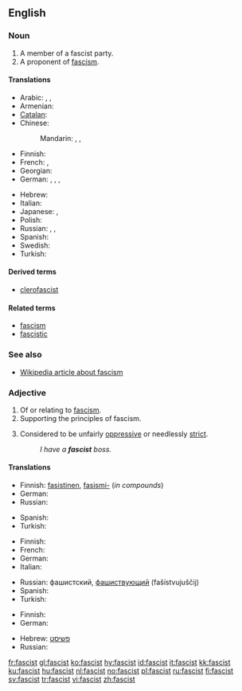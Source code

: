 ==English==

===Noun===
{{en-noun}}

# A member of a fascist party.
# A proponent of [[fascism]].

====Translations====
{{trans-top|proponent of fascism}}
* Arabic: {{t|ar|فاشستي|m|tr=fāshistiy}},  {{t|ar|فاشي|m|tr=fāshiy}},  {{t|ar|نازي|tr=nāziy}}
* Armenian: {{t-|hy|ֆաշիստ|tr=fašist}}
* [[Catalan]]: {{t|ca|feixista}}
* Chinese:
*: Mandarin: {{t-|cmn|法西斯|tr=fǎxīsī|sc=Hani}},  {{t|cmn|納粹|sc=Hani}},  {{t|cmn|納纳|tr=nàcuì|sc=Hani}}
* Finnish: {{t-|fi|fasisti}}
* French: {{t+|fr|fasciste|m}},  {{t+|fr|Nazi|m}}
* Georgian: {{t|ka|ფაშისტი|tr=p'ašisti|sc=Geor|xs=Georgian}}
* German: {{t-|de|Faschist|m}}, {{t-|de|Faschistin|f}},  {{t+|de|Nazi|m}},  {{t-|de|Fascho|m}}
{{trans-mid}}
* Hebrew: {{t-|he|פשיסט|m|tr=fashist}}
* Italian: {{t+|it|fascista}}
* Japanese: {{t|ja|ファシスト|tr=fashisuto}},  {{t|ja|ナチス|tr=nachisu}}
* Polish: {{t+|pl|faszysta|m}}
* Russian: {{t|ru|фашист|m|tr=fašist}}, {{t|ru|фашистка|f|tr=fašistka}},  {{t|ru|нацист|m|tr=nacíst}}
* Spanish: {{t-|es|fascista|m|f}}
* Swedish: {{t+|sv|fascist|c}}
* Turkish: {{t|tr|faşist}}
{{trans-bottom}}

====Derived terms====
* [[clerofascist]]

====Related terms====
* [[fascism]]
* [[fascistic]]

===See also===
* [[w:fascism|Wikipedia article about fascism]]

===Adjective===
{{en-adj}}

# Of or relating to [[fascism]].
# Supporting the principles of fascism.
# {{informal}} Considered to be unfairly [[oppressive]] or needlessly [[strict]].
#: ''I have a '''fascist''' boss.''

====Translations====

{{trans-top|of or relating to fascism}}
* Finnish: [[fasistinen]], [[fasismi-]] (''in compounds'')
* German: {{t+|de|faschistisch}}
* Russian: {{t+|ru|фашистский|tr=fašístskij}}
{{trans-mid}}
* Spanish: {{t|es|fascista}}
* Turkish: {{t|tr|faşist}}
{{trans-bottom}}

{{trans-top|supporting the principles of fascism}}
* Finnish: {{t-|fi|fasistinen}}
* French: {{t+|fr|fasciste}}
* German: {{t+|de|faschistisch}}
* Italian: {{t+|it|fascista}}
{{trans-mid}}
* Russian: фашистский, [[фашиствующий]] (fašístvujuščij)
* Spanish: {{t|es|fascista}}
* Turkish: {{t|tr|faşist}}
{{trans-bottom}}

{{trans-top|informal: unfairly oppressive or needlessly strict}}
* Finnish: {{t-|fi|fasistinen}}
* German: {{t+|de|faschistisch}}
{{trans-mid}}
* Hebrew: [[פשיסט]]
* Russian: {{t-|ru|фашистообразный|tr=fašistoobráznyj}}
{{trans-bottom}}

[[fr:fascist]]
[[gl:fascist]]
[[ko:fascist]]
[[hy:fascist]]
[[id:fascist]]
[[it:fascist]]
[[kk:fascist]]
[[ku:fascist]]
[[hu:fascist]]
[[nl:fascist]]
[[no:fascist]]
[[pl:fascist]]
[[ru:fascist]]
[[fi:fascist]]
[[sv:fascist]]
[[tr:fascist]]
[[vi:fascist]]
[[zh:fascist]]